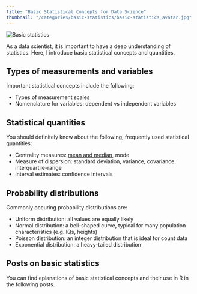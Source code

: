 ```yaml
---
title: "Basic Statistical Concepts for Data Science"
thumbnail: "/categories/basic-statistics/basic-statistics_avatar.jpg"
---
```

<img src="basic-statistics_avatar.jpg" alt="Basic statistics">

As a data scientist, it is important to have a deep understanding of statistics. Here, I introduce basic statistical concepts and quantities.

## Types of measurements and variables

Important statistical concepts include the following:

* Types of measurement scales
* Nomenclature for variables: dependent vs independent variables

## Statistical quantities

You should definitely know about the following, frequently used statistical quantities:

* Centrality measures: [mean and median](/post/basic-statistics/mean_vs_median/), mode
* Measure of dispersion: standard deviation, variance, covariance, interquartile-range
* Interval estimates: confidence intervals

## Probability distributions

Commonly occuring probability distributions are:

* Uniform distribution: all values are equally likely
* Normal distribution: a bell-shaped curve, typical for many population characteristics (e.g. IQs, heights)
* Poisson distribution: an integer distribution that is ideal for count data
* Exponential distribution: a heavy-tailed distribution

## Posts on basic statistics

You can find eplanations of basic statistical concepts and their use in R in the following posts.

